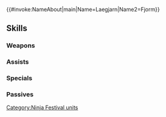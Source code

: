 {{#invoke:NameAbout|main|Name=Laegjarn|Name2=Fjorm}}{{HeroPage Tabs}}
{{Hero Infobox
|Name=Laegjarn
|Title=Flame and Frost
|WeaponType=Blue Bow
|MoveType=Flying
|secondPerson=Fjorm
|Origin=Fire Emblem Heroes
|Gender=FF
|duo=Grants unit another action. (May be used only if unit has already entered combat during the current turn.)
|Duel=200
|actorEN=Abby Trott,Heather Watson
|actorJP=田村ゆかり,高橋李依
|artist=cuboon
|additionDate=November 8, 2022
|releaseDate=November 8, 2022
|cv1=0
|cv2=300200
|TagID=比翼レーギャルン
|InternalID=869
|Properties=special,duo
|description=Princess Laegjarn of Múspell and Princess Fjorm of Nifl, of the Kingdoms of Flame and Ice, unite to participate in the ninja festival.
}}
{{Stats Page
|Lv1HP=18|Lv1ATK=14|Lv1SPD=4|Lv1DEF=9|Lv1RES=5
|GRHP=50|GRATK=70|GRSPD=35|GRDEF=65|GRRES=75
}}
==Skills==
===Weapons===
{{Weapons Table
|weapon1=Iron Bow
|weapon1Default=1
|weapon1Unlock=1
|weapon2=Steel Bow
|weapon2Default=2
|weapon2Unlock=2
|weapon3=Silver Bow
|weapon3Default=4
|weapon3Unlock=3
|weapon4=Flamefrost Bow
|weapon4Default=5
|weapon4Unlock=5
}}
===Assists===
{{Assists Table}}
===Specials===
{{Specials Table
|special1=New Moon
|special1Default=4
|special1Unlock=3
|special2=Moonbow
|special2Unlock=4
}}
===Passives===
{{Passives Table
|passiveA1=Atk/Res Catch 1
|passiveA2=Atk/Res Catch 2
|passiveA3=Atk/Res Catch 3
|passiveA4=Atk/Res Catch 4
|passiveA1Unlock=2
|passiveA2Unlock=3
|passiveA3Unlock=4
|passiveA4Unlock=5
|passiveB1=Seal Def 1
|passiveB2=Seal Def 2
|passiveB3=Seal Def 3
|passiveB4=Seal Def 4
|passiveB1Unlock=2
|passiveB2Unlock=3
|passiveB3Unlock=4
|passiveB4Unlock=5
|passiveC1=Atk Smoke 1
|passiveC2=Atk Smoke 2
|passiveC3=Atk Smoke 3
|passiveC4=Atk Smoke 4
|passiveC1Unlock=2
|passiveC2Unlock=3
|passiveC3Unlock=4
|passiveC4Unlock=5
}}
{{Heroes Navbox}}
[[Category:Ninja Festival units]]